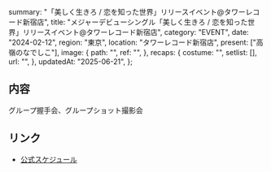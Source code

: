   summary: "「美しく生きろ / 恋を知った世界」リリースイベント@タワーレコード新宿店",
  title:
    "メジャーデビューシングル「美しく生きろ / 恋を知った世界」リリースイベント@タワーレコード新宿店",
  category: "EVENT",
  date: "2024-02-12",
  region: "東京",
  location: "タワーレコード新宿店",
  present: ["高嶺のなでしこ"],
  image: {
    path: "",
    ref: "",
  },
  recaps: {
    costume: "",
    setlist: [],
    url: "",
  },
  updatedAt: "2025-06-21",
};

## 内容

グループ握手会、グループショット撮影会

## リンク

- [公式スケジュール](https://takanenonadeshiko.jp/?p=1784)
